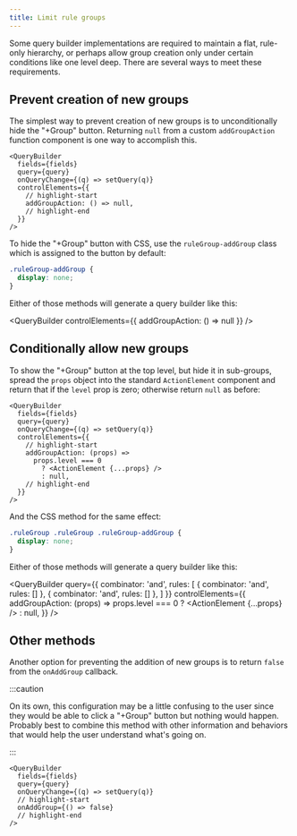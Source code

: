 ```yaml
---
title: Limit rule groups
---
```



Some query builder implementations are required to maintain a flat, rule-only hierarchy, or perhaps allow group creation only under certain conditions like one level deep. There are several ways to meet these requirements.

## Prevent creation of new groups

The simplest way to prevent creation of new groups is to unconditionally hide the "+Group" button. Returning `null` from a custom `addGroupAction` function component is one way to accomplish this.

```tsx
<QueryBuilder
  fields={fields}
  query={query}
  onQueryChange={(q) => setQuery(q)}
  controlElements={{
    // highlight-start
    addGroupAction: () => null,
    // highlight-end
  }}
/>
```

To hide the "+Group" button with CSS, use the `ruleGroup-addGroup` class which is assigned to the button by default:

```css
.ruleGroup-addGroup {
  display: none;
}
```

Either of those methods will generate a query builder like this:

<QueryBuilder
  controlElements={{ addGroupAction: () => null }}
/>

## Conditionally allow new groups

To show the "+Group" button at the top level, but hide it in sub-groups, spread the `props` object into the standard `ActionElement` component and return that if the `level` prop is zero; otherwise return `null` as before:

```tsx
<QueryBuilder
  fields={fields}
  query={query}
  onQueryChange={(q) => setQuery(q)}
  controlElements={{
    // highlight-start
    addGroupAction: (props) =>
      props.level === 0
        ? <ActionElement {...props} />
        : null,
    // highlight-end
  }}
/>
```

And the CSS method for the same effect:

```css
.ruleGroup .ruleGroup .ruleGroup-addGroup {
  display: none;
}
```

Either of those methods will generate a query builder like this:

<QueryBuilder
  query={{
    combinator: 'and',
    rules: [
      { combinator: 'and', rules: [] },
      { combinator: 'and', rules: [] },
    ]
  }}
  controlElements={{
    addGroupAction: (props) =>
      props.level === 0
        ? <ActionElement {...props} />
        : null,
  }}
/>

## Other methods

Another option for preventing the addition of new groups is to return `false` from the `onAddGroup` callback.

:::caution

On its own, this configuration may be a little confusing to the user since they would be able to click a "+Group" button but nothing would happen. Probably best to combine this method with other information and behaviors that would help the user understand what's going on.

:::

```tsx
<QueryBuilder
  fields={fields}
  query={query}
  onQueryChange={(q) => setQuery(q)}
  // highlight-start
  onAddGroup={() => false}
  // highlight-end
/>
```
